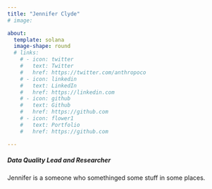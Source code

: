 ```yaml
---
title: "Jennifer Clyde"
# image: 

about:
  template: solana
  image-shape: round
  # links:
    # - icon: twitter
    #   text: Twitter
    #   href: https://twitter.com/anthropoco
    # - icon: linkedin
    #   text: LinkedIn
    #   href: https://linkedin.com
    # - icon: github
    #   text: Github
    #   href: https://github.com
    # - icon: flower1
    #   text: Portfolio
    #   href: https://github.com

---
```

##### Data Quality Lead and Researcher
Jennifer is a someone who somethinged some stuff in some places.